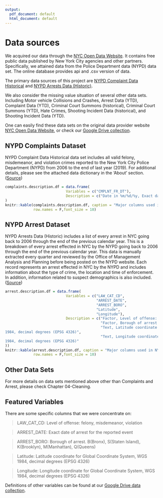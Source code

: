```yaml
---
output:
  pdf_document: default
  html_document: default
---
```

# Data sources

We acquired our data through the [NYC Open Data Website](https://opendata.cityofnewyork.us/). It contains free public data published by New York City agencies and other partners. Specifically, we attained data from the Police Department data (NYPD) data set. The online database provides api and .csv version of data.

The primary data sources of this project are [NYPD Complaint Data Historical](https://data.cityofnewyork.us/Public-Safety/NYPD-Complaint-Data-Historic/qgea-i56i) and [NYPD Arrests Data (Historic)](https://data.cityofnewyork.us/Public-Safety/NYPD-Arrests-Data-Historic-/8h9b-rp9u). 

We also consider the missing value situation of several other data sets. Including Motor vehicle Collisions and Crashes, Arrest Data (YTD), Complaint Data (YTD), Criminal Court Summons (historical), Criminal Court Summons (YTD), Hate Crimes, Shooting Incident Data (historical), and Shooting Incident Data (YTD).

One can easily find these data sets on the original data provider website [NYC Open Data Website](https://opendata.cityofnewyork.us/), or check our [Google Drive collection](https://drive.google.com/drive/folders/1qizBRaUb9p1uMkxIIR6MB0exzzqGx3XP?usp=sharing).

## NYPD Complaints Dataset

NYPD Complaint Data Historical data set includes all valid felony, misdemeanor, and violation crimes reported to the New York City Police Department (NYPD) from 2006 to the end of last year (2019). For additional details, please see the attached data dictionary in the ‘About’ section. ([Source](https://data.cityofnewyork.us/Public-Safety/NYPD-Complaint-Data-Historic/qgea-i56i))

```r
complaints.description.df = data.frame(
                            Variables = c("CMPLNT_FR_DT"), 
                            Description = c("Date in %m/%d/%y, Exact date of occurrence for the reported event (or starting date of occurrence, if CMPLNT_TO_DT exists)")
)
knitr::kable(complaints.description.df, caption = "Major columns used in NYPD Complaints",
             row.names = F,font_size = 10)
```

## NYPD Arrest Dataset

NYPD Arrests Data (Historic) includes a list of every arrest in NYC going back to 2006 through the end of the previous calendar year. This is a breakdown of every arrest effected in NYC by the NYPD going back to 2006 through the end of the previous calendar year. This data is manually extracted every quarter and reviewed by the Office of Management Analysis and Planning before being posted on the NYPD website. Each record represents an arrest effected in NYC by the NYPD and includes information about the type of crime, the location and time of enforcement. In addition, information related to suspect demographics is also included. ([Source](https://data.cityofnewyork.us/Public-Safety/NYPD-Arrests-Data-Historic-/8h9b-rp9u))

```r
arrest.description.df = data.frame(
                            Variables = c("LAW_CAT_CD", 
                                          "ARREST_DATE",
                                          "ARREST_BORO", 
                                          "Latitude",
                                          "Longitude"), 
                            Description = c("Factor, Level of offense: felony, misdemeanor, violation",                                                              "Date in %m/%d/%y, Exact date of arrest for the reported event",
                                            "Factor, Borough of arrest. B(Bronx), S(Staten Island), K(Brooklyn), M(Manhattan), Q(Queens)",
                                            "Text, Latitude coordinate for Global Coordinate System, WGS
1984, decimal degrees (EPSG 4326)",
                                            "Text, Longitude coordinate for Global Coordinate System, WGS
1984, decimal degrees (EPSG 4326)"
))
knitr::kable(arrest.description.df, caption = "Major columns used in NYPD Arrest",
             row.names = F,font_size = 10)
```

## Other Data Sets

For more details on data sets mentioned above other than Complaints and Arrest, please check Chapter 04-Cleaning.

## Featured Variables

There are some specific columns that we were concentrate on:

> LAW_CAT_CD:    Level of offense: felony, misdemeanor, violation

> ARREST_DATE:   Exact date of arrest for the reported event

> ARREST_BORO:   Borough of arrest. B(Bronx), S(Staten Island), K(Brooklyn),
M(Manhattan), Q(Queens)

> Latitude:      Latitude coordinate for Global Coordinate System, WGS
1984, decimal degrees (EPSG 4326)

> Longitude:     Longitude coordinate for Global Coordinate System, WGS
1984, decimal degrees (EPSG 4326)

Definitions of other variables can be found at our [Google Drive data collection](https://drive.google.com/drive/folders/1qizBRaUb9p1uMkxIIR6MB0exzzqGx3XP).

